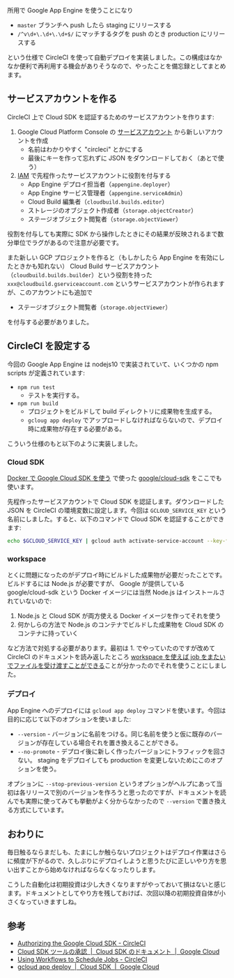 
所用で Google App Engine を使うことになり

- `master` ブランチへ push したら staging にリリースする
- `/^v\d+\.\d+\.\d+$/` にマッチするタグを push のとき production にリリースする

という仕様で CircleCI を使って自動デプロイを実装しました。この構成はなかなか便利で再利用する機会がありそうなので、やったことを備忘録としてまとめます。

## サービスアカウントを作る

CircleCI 上で Cloud SDK を認証するためのサービスアカウントを作ります:

1. Google Cloud Platform Console の [サービスアカウント](https://console.cloud.google.com/iam-admin/serviceaccounts) から新しいアカウントを作成
   - 名前はわかりやすく "circleci" とかにする
   - 最後にキーを作って忘れずに JSON をダウンロードしておく（あとで使う）
2. [IAM](https://console.cloud.google.com/iam-admin/iam) で先程作ったサービスアカウントに役割を付与する
   - App Engine デプロイ担当者（`appengine.deployer`）
   - App Engine サービス管理者（`appengine.serviceAdmin`）
   - Cloud Build 編集者（`cloudbuild.builds.editor`）
   - ストレージのオブジェクト作成者（`storage.objectCreator`）
   - ステージオブジェクト閲覧者（`storage.objectViewer`）

役割を付与しても実際に SDK から操作したときにその結果が反映されるまで数分単位でラグがあるので注意が必要です。

また新しい GCP プロジェクトを作ると（もしかしたら App Engine を有効にしたときかも知れない） Cloud Build サービスアカウント（`cloudbuild.builds.builder`）という役割を持った `xxx@cloudbuild.gserviceaccount.com` というサービスアカウントが作られますが、このアカウントにも追加で

- ステージオブジェクト閲覧者（`storage.objectViewer`）

を付与する必要がありました。

## CircleCI を設定する

今回の Google App Engine は nodejs10 で実装されていて、いくつかの npm scripts が定義されています:

- `npm run test`
  - テストを実行する。
- `npm run build`
  - プロジェクトをビルドして build ディレクトリに成果物を生成する。
  - `gcloug app deploy` でアップロードしなければならないので、デプロイ時に成果物が存在する必要がある。

こういう仕様のもと以下のように実装しました。

### Cloud SDK

[Docker で Google Cloud SDK を使う](/blog/2019/01/google-cloud-sdk-in-docker) で使った [google/cloud-sdk](https://hub.docker.com/r/google/cloud-sdk/) をここでも使います。

先程作ったサービスアカウントで Cloud SDK を認証します。ダウンロードした JSON を CircleCI の環境変数に設定します。今回は `GCLOUD_SERVICE_KEY` という名前にしました。すると、以下のコマンドで Cloud SDK を認証することができます:

```bash
echo $GCLOUD_SERVICE_KEY | gcloud auth activate-service-account --key-file=-
```

### workspace

とくに問題になったのがデプロイ時にビルドした成果物が必要だったことです。ビルドするには Node.js が必要ですが、 Google が提供している google/cloud-sdk という Docker イメージには当然 Node.js はインストールされていないので:

1. Node.js と Cloud SDK が両方使える Docker イメージを作ってそれを使う
2. 何かしらの方法で Node.js のコンテナでビルドした成果物を Cloud SDK のコンテナに持っていく

など方法で対処する必要があります。最初は 1. でやっていたのですが改めて CircleCI のドキュメントを読み返したところ [workspace を使えば job をまたいでファイルを受け渡すことができる](https://circleci.com/docs/2.0/workflows/#using-workspaces-to-share-data-among-jobs)ことが分かったのでそれを使うことにしました。

### デプロイ

App Engine へのデプロイには `gcloud app deploy` コマンドを使います。今回は目的に応じて以下のオプションを使いました:

- `--version` - バージョンに名前をつける。同じ名前を使うと仮に既存のバージョンが存在している場合それを置き換えることができる。
- `--no-promote` - デプロイ後に新しく作ったバージョンにトラフィックを回さない。 staging をデプロイしても production を変更しないためにこのオプションを使う。

オプションに `--stop-previous-version` というオプションがヘルプにあって当初は各リリースで別のバージョンを作ろうと思ったのですが、ドキュメントを読んでも実際に使ってみても挙動がよく分からなかったので `--version` で置き換える方式にしています。

## おわりに

毎日触るならまだしも、たまにしか触らないプロジェクトはデプロイ作業はさらに頻度が下がるので、久しぶりにデプロイしようと思うたびに正しいやり方を思い出すことから始めなければならなくなったりします。

こうした自動化は初期投資は少し大きくなりますがやっておいて損はないと感じます。ドキュメントとしてやり方を残しておけば、次回以降の初期投資自体が小さくなっていきますしね。

## 参考

- [Authorizing the Google Cloud SDK - CircleCI](https://circleci.com/docs/2.0/google-auth/)
- [Cloud SDK ツールの承認  |  Cloud SDK のドキュメント  |  Google Cloud](https://cloud.google.com/sdk/docs/authorizing#authorizing_with_a_service_account)
- [Using Workflows to Schedule Jobs - CircleCI](https://circleci.com/docs/2.0/workflows/#using-workspaces-to-share-data-among-jobs)
- [gcloud app deploy  |  Cloud SDK  |  Google Cloud](https://cloud.google.com/sdk/gcloud/reference/app/deploy)
